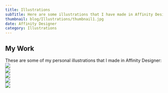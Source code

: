 ---
title: Illustrations
subTitle: Here are some illustrations that I have made in Affinity Designer.
thumbnail: blog/Illustrations/thumbnail1.jpg
date: Affinity Designer
category: Illustrations
---

## My Work
These are some of my personal illustrations that I made in Affinity Designer:
<Image src="blog/Illustrations/Image1.jpg" width={807} height={999} />
<br />
<Image src="blog/Illustrations/Image2.jpg" width={807} height={999} />
<br />
<Image src="blog/Illustrations/Image3.jpg" width={807} height={999} />
<br />
<Image src="blog/Illustrations/Image4.jpg" width={807} height={999} />
<br />
<Image src="blog/Illustrations/Image5.jpg" width={807} height={999} />

